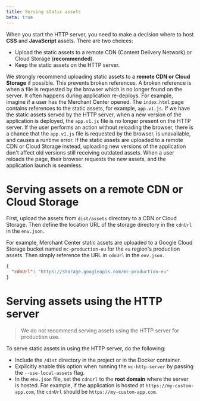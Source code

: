 ```yaml
---
title: Serving static assets
beta: true
---
```


When you start the HTTP server, you need to make a decision where to host **CSS** and **JavaScript** assets. There are two choices:

- Upload the static assets to a remote CDN (Content Delivery Network) or Cloud Storage (**recommended**).
- Keep the static assets on the HTTP server.

We strongly recommend uploading static assets to a **remote CDN or Cloud Storage** if possible. This prevents broken references. A broken reference is when a file is requested by the browser which is no longer found on the server. It often happens during application re-deploys.
For example, imagine if a user has the Merchant Center opened. The `index.html` page contains references to the static assets, for example, `app.v1.js`. If we have the static assets served by the HTTP server, when a new version of the application is deployed, the `app.v1.js` file is no longer present on the HTTP server. If the user performs an action without reloading the browser, there is a chance that the `app.v1.js` file is requested by the browser, is unavailable, and causes a runtime error. If the static assets are uploaded to a remote CDN or Cloud Storage instead, uploading new versions of the application don't affect old versions still receiving outdated assets. When a user reloads the page, their browser requests the new assets, and the application launch is seamless.

# Serving assets on a remote CDN or Cloud Storage

First, upload the assets from `dist/assets` directory to a CDN or Cloud Storage. Then define the location URL of the storage directory in the `cdnUrl` in the `env.json`.

For example, Merchant Center static assets are uploaded to a Google Cloud Storage bucket named `mc-production-eu` for the `eu` region's production assets. Then simply reference the URL in `cdnUrl` in the `env.json.`

```json
{
  "cdnUrl": "https://storage.googleapis.com/mc-production-eu"
}
```

# Serving assets using the HTTP server

> We do not recommend serving assets using the HTTP server for production use.

To serve static assets in using the HTTP server, do the following:

- Include the `/dist` directory in the project or in the Docker container.
- Explicitly enable this option when running the `mc-http-server` by passing the `--use-local-assets` flag.
- In the `env.json` file, set the `cdnUrl` to the **root domain** where the server is hosted. For example, if the application is hosted at `https://my-custom-app.com`, the `cdnUrl` should be `https://my-custom-app.com`.
